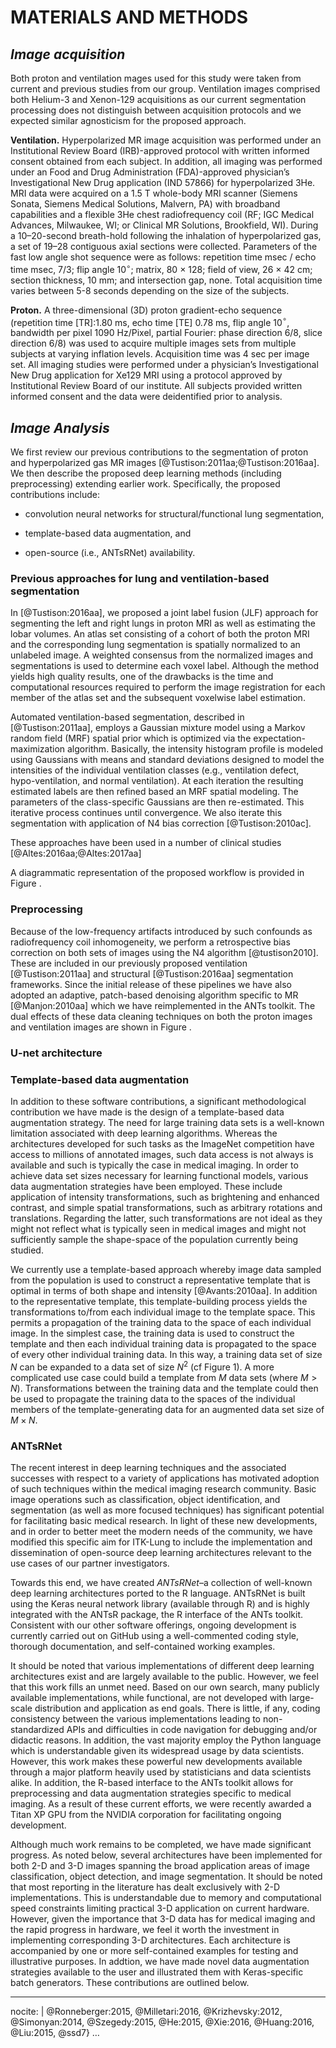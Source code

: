 
# MATERIALS AND METHODS

## _Image acquisition_

Both proton and ventilation mages used for this study were taken from current and
previous studies from our group. Ventilation images comprised both Helium-3 and 
Xenon-129 acquisitions as our current segmentation processing does not distinguish 
between acquisition protocols and we expected similar agnosticism for the proposed
approach.

__Ventilation.__
Hyperpolarized MR image acquisition was performed under an Institutional Review Board 
(IRB)-approved protocol with written informed consent obtained from each subject. 
In addition, all imaging was performed under an Food and Drug Administration 
(FDA)-approved physician’s Investigational New Drug application (IND 57866) 
for hyperpolarized 3He. MRI data were acquired on a 1.5 T whole-body MRI scanner 
(Siemens Sonata, Siemens Medical Solutions, Malvern, PA) with broadband 
capabilities and a flexible 3He chest radiofrequency coil (RF; IGC Medical 
Advances, Milwaukee, WI; or Clinical MR Solutions, Brookfield, WI). During a 
10–20-second breath-hold following the inhalation of hyperpolarized gas, a set 
of 19–28 contiguous axial sections were collected. Parameters of the fast low angle shot sequence 
were as follows: repetition time msec / echo time msec, 7/3; flip angle
10$^\circ$; matrix, 80 $\times$ 128; field of view, 26 $\times$ 42 cm; section thickness, 10 mm;
and intersection gap, none. 
Total acquisition time varies between 5-8 seconds depending on the size of the subjects. 

__Proton.__
A three-dimensional (3D) proton gradient-echo sequence 
(repetition time [TR]:1.80 ms, echo time [TE] 0.78 ms, flip angle 10$^\circ$, bandwidth per 
pixel 1090 Hz/Pixel, partial Fourier: phase direction 6/8, slice direction 6/8) 
was used to acquire multiple images sets from multiple subjects at varying inflation levels.
Acquisition time was 4 sec per image set.  All imaging studies were performed under a 
physician’s Investigational New Drug application for Xe129 MRI using a protocol approved 
by Institutional Review Board of our institute. All subjects provided written informed consent
and the data were deidentified prior to analysis.

<!-- 

MR imaging was performed using a 1.5T commercial scanner (Avanto, Siemens Medical 
Solutions, Malvern PA).   A 3-D gradient-echo based MR pulse sequence was used to 
acquire images covering the whole lung with isotropic resolution of 3.9 mm. 
Other parameters include  TR = 1.80 ms, TE = 0.78 ms, flip angle = 9 degree, 
bandwidth= 1090 Hz/Pixel. Total acquisition time varies between 5-8 seconds 
depending on the size of the subjects. 

-->

## _Image Analysis_

We first review our previous contributions to the segmentation of proton and 
hyperpolarized gas MR images [@Tustison:2011aa;@Tustison:2016aa].  We then describe the 
proposed deep learning methods (including preprocessing) extending earlier work.
Specifically, the proposed contributions include:

* convolution neural networks for structural/functional lung
segmentation,

* template-based data augmentation, and

* open-source (i.e., ANTsRNet) availability.


### Previous approaches for lung and ventilation-based segmentation

In [@Tustison:2016aa], we proposed a joint label fusion (JLF) approach for segmenting
the left and right lungs in proton MRI as well as estimating the lobar volumes.  An 
atlas set consisting of a cohort of both 
the proton MRI and the corresponding lung segmentation is spatially normalized to an 
unlabeled image. A weighted consensus from the normalized images and segmentations 
is used to determine each voxel label.  Although the method yields high quality 
results, one of the drawbacks is the time and computational resources required to 
perform the image registration for each member of the atlas set and the subsequent
voxelwise label estimation.   

Automated ventilation-based segmentation, described in [@Tustison:2011aa], employs
a Gaussian mixture model using a Markov random field (MRF) spatial prior which is optimized
via the expectation-maximization algorithm. Basically, the intensity histogram profile
is modeled using Gaussians with means and standard deviations designed to 
model the intensities of the individual ventilation classes 
(e.g., ventilation defect, hypo-ventilation, and normal ventilation).  At each iteration
the resulting estimated labels are then refined based an MRF spatial modeling.  The
parameters of the class-specific Gaussians are then re-estimated.  This iterative
process continues until convergence.  We also iterate this segmentation with application
of N4 bias correction [@Tustison:2010ac].

These approaches have been used in a number of clinical studies [@Altes:2016aa;@Altes:2017aa]


\begin{figure}[!htb]
\centering
\includegraphics[width=\textwidth]{./Figures/workflow.pdf}
\caption{Illustration of the proposed workflow.  Training the U-net models for both proton and 
ventilation imaging includes template-based data augmentation.  This offline training is computationally 
intensive but is only performed once.   Subsequent individual subject preprocessing includes
MR denoising and bias correction.  The proton mask determined from the proton U-net model 
is included as a separate "channel" for ventilation image processing.s
}
\label{fig:workflow}
\end{figure}


A diagrammatic representation of the proposed workflow is provided in Figure 
\ref{fig:workflow}.

### Preprocessing

Because of the low-frequency artifacts introduced by such confounds as 
radiofrequency coil inhomogeneity, we perform a retrospective bias 
correction on both sets of images using the N4 algorithm [@tustison2010].
These are included in our previously proposed ventilation [@Tustison:2011aa]
and structural [@Tustison:2016aa] segmentation frameworks.  Since the initial 
release of these pipelines we have also adopted an adaptive, patch-based
denoising algorithm specific to MR [@Manjon:2010aa] which we have reimplemented 
in the ANTs toolkit.  The dual effects of these data cleaning techniques on both 
the proton images and ventilation images are shown in Figure
\ref{fig:n4denoised}.

\begin{figure}
\centering
\includegraphics[width=\textwidth]{./Figures/N4Denoised.pdf}
\caption{Side-by-side image comparison showing the effects of preprocessing on the proton (top) 
and ventilation (bottom) MRI. (a) 
Uncorrected image showing MR field inhomogeneity and noise. (b) Corresponding corrected 
image in which the bias and noise effects have been ameliorated.}
\label{fig:n4denoised}
\end{figure}


### U-net architecture



### Template-based data augmentation

In addition to these software contributions, a significant methodological contribution 
we have made is the design of a template-based data augmentation strategy.  The need
for large training data sets is a well-known limitation associated with deep learning 
algorithms.  Whereas the architectures developed for such tasks as the ImageNet 
competition have access to millions of annotated images, such data access is not always
is available and such is typically the case in medical imaging.  In order to achieve
data set sizes necessary for learning functional models, various data augmentation 
strategies have been employed. These include application of intensity transformations, 
such as brightening and enhanced contrast, and simple spatial transformations, 
such as arbitrary rotations and translations.  Regarding the latter, such transformations
are not ideal as they might not reflect what is typically seen in medical images and
might not sufficiently sample the shape-space of the population currently being 
studied.  

We currently use a template-based approach whereby image data sampled from the population
is used to construct a representative template that is optimal in terms of both shape and 
intensity [@Avants:2010aa].  In addition to the representative template, this template-building 
process yields the transformations to/from each individual image to the template space.
This permits a propagation of the training data to the space of each individual image. In 
the simplest case, the training data is used to construct the template and then each 
individual training data is propagated to the space of every other individual training
data.  In this way, a training data set of size $N$ can be expanded to a data set of 
size $N^2$ (cf Figure 1).  A more complicated use case could build a template from $M$ data sets 
(where $M > N$).  Transformations between the training data and the template could then
be used to propagate the training data to the spaces of the individual members of the 
template-generating data for an augmented data set size of $M \times N$. 

\begin{figure}
\centering
\includegraphics[width=\textwidth]{./Figures/DataAugmentation.pdf}
\caption{We introduce a novel data augmentation strategy for medical images using 
ANTs-based template construction.  Shown here is the 2-D U-net example where 
we create a template from the training data segmentation images where the 
foreground designates the left and right lungs.  This avoids the lack of 
internal correspondence while generating plausible global shape variations 
when mapping between individual training data.  We used 60+ images to 
create such a template permitting 60$^2$ = 3600 possible deformable shapes 
which can be further augmented by more conventional strategies (e.g., brightness
transformations, translations, etc.).}
\label{fig:augmentation}
\end{figure}

### ANTsRNet

The recent interest in deep learning techniques and the associated successes with respect to a 
variety of applications has motivated adoption of such techniques within the medical imaging 
research community.  Basic image operations such as classification, object identification, and 
segmentation (as well as more focused techniques) has significant potential for facilitating 
basic medical research.  In light of these new developments, and in order to better meet the 
modern needs of the community, we have modified this specific aim for ITK-Lung to include 
the implementation and dissemination of open-source deep learning architectures relevant to 
the use cases of our partner investigators.  

Towards this end, we have created _ANTsRNet_--a collection of well-known deep learning 
architectures ported to the R language.  ANTsRNet is built using the Keras neural network 
library (available through R) and is highly integrated with the ANTsR package, the R interface 
of the ANTs toolkit.  Consistent with our other software offerings, ongoing development is 
currently carried out on GitHub using a well-commented coding style, thorough documentation, 
and self-contained working examples.  

It should be noted that various implementations of different deep learning 
architectures exist and are largely available to the public.  However, we feel 
that this work fills an unmet need.  Based on our own search, many publicly 
available implementations, while functional, are not developed with large-scale distribution 
and application as end goals.  There is little, if any, coding consistency between the 
various implementations leading to non-standardized APIs and difficulties in code
navigation for debugging and/or didactic reasons.  In addition, the vast majority employ the
Python language which is understandable given its widespread usage by data scientists.
However, this work makes these powerful new developments available through a major platform 
heavily used by statisticians and data scientists alike.
In addition, the R-based interface to the ANTs toolkit allows for preprocessing and data
augmentation strategies specific to medical imaging.  As a result of these current efforts,
we were recently awarded a Titan XP GPU from the NVIDIA corporation for facilitating ongoing 
development.

Although much work remains to be completed, we have made significant progress. As noted below,
several architectures have been implemented for both 2-D and 3-D images spanning the broad
application areas of image classification, object detection, and image segmentation. 
It should be noted that most reporting in the literature has dealt exclusively with 2-D 
implementations.  This is understandable due to memory and computational speed constraints
limiting practical 3-D application on current hardware.  However, given the importance that
3-D data has for medical imaging and the rapid progress in hardware, we  feel it worth
the investment in implementing corresponding 3-D architectures.  Each 
architecture is accompanied by one or more self-contained examples for testing and illustrative
purposes.  In addtion, we have made novel data augmentation strategies available to the user 
and illustrated them with Keras-specific batch generators.    These contributions are outlined 
below.  

\input{antsrnetTable.tex}

---
nocite: |
  @Ronneberger:2015, @Milletari:2016, @Krizhevsky:2012, @Simonyan:2014, @Szegedy:2015, @He:2015, @Xie:2016, @Huang:2016, @Liu:2015, @ssd7}
...
